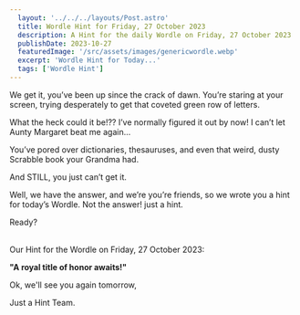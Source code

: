 ```yaml
---
  layout: '../../../layouts/Post.astro'
  title: Wordle Hint for Friday, 27 October 2023
  description: A Hint for the daily Wordle on Friday, 27 October 2023
  publishDate: 2023-10-27
  featuredImage: '/src/assets/images/genericwordle.webp'
  excerpt: 'Wordle Hint for Today...'
  tags: ['Wordle Hint']
---
```


  We get it, you’ve been up since the crack of dawn. You’re staring at your screen, trying desperately to get that coveted green row of letters. 

  What the heck could it be!??
  I’ve normally figured it out by now!
  I can’t let Aunty Margaret beat me again… 

  You’ve pored over dictionaries, thesauruses, and even that weird, dusty Scrabble book your Grandma had.

  And STILL, you just can’t get it. 

  Well, we have the answer, and we’re you’re friends, so we wrote you a hint for today’s Wordle.
  Not the answer! just a hint. 

  Ready?<br /><br />

  Our Hint for the Wordle on Friday, 27 October 2023:

  **"A royal title of honor awaits!"**

  Ok, we'll see you again tomorrow, 

  Just a Hint Team.
  